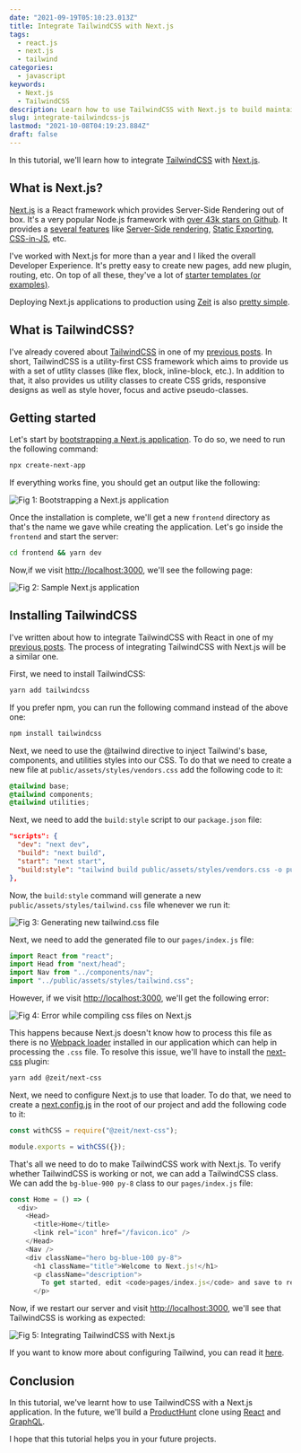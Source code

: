 ```yaml
---
date: "2021-09-19T05:10:23.013Z"
title: Integrate TailwindCSS with Next.js
tags:
  - react.js
  - next.js
  - tailwind
categories:
  - javascript
keywords:
  - Next.js
  - TailwindCSS
description: Learn how to use TailwindCSS with Next.js to build maintainable front-end applications.
slug: integrate-tailwindcss-js
lastmod: "2021-10-08T04:19:23.884Z"
draft: false
---
```


In this tutorial, we'll learn how to integrate [TailwindCSS](https://tailwindcss.com/) with [Next.js](https://nextjs.org/).

## What is Next.js?

[Next.js](https://nextjs.org/) is a React framework which provides Server-Side Rendering out of box. It's a very popular Node.js framework with [over 43k stars on Github](https://github.com/zeit/next.js). It provides a [several features](https://nextjs.org/#features) like [Server-Side rendering](https://nextjs.org/features/server-side-rendering), [Static Exporting](https://nextjs.org/features/static-exporting), [CSS-in-JS](https://nextjs.org/features/css-in-js), etc.

I've worked with Next.js for more than a year and I liked the overall Developer Experience. It's pretty easy to create new pages, add new plugin, routing, etc. On top of all these, they've a lot of [starter templates (or examples)](https://github.com/zeit/next.js/tree/canary/examples/).

Deploying Next.js applications to production using [Zeit](https://zeit.co/) is also [pretty simple](https://zeit.co/solutions/nextjs).

## What is TailwindCSS?

I've already covered about [TailwindCSS](https://tailwindcss.com/) in one of my [previous posts](https://www.nirmalyaghosh.com/what-is-tailwind-css). In short, TailwindCSS is a utility-first CSS framework which aims to provide us with a set of utlity classes (like flex, block, inline-block, etc.). In addition to that, it also provides us utility classes to create CSS grids, responsive designs as well as style hover, focus and active pseudo-classes.

## Getting started

Let's start by [bootstrapping a Next.js application](https://github.com/zeit/next.js#setup). To do so, we need to run the following command:

```bash
npx create-next-app
```

If everything works fine, you should get an output like the following:

![Fig 1: Bootstrapping a Next.js application](/images/content/integrating-tailwindcss-with-next-js/1.png)

Once the installation is complete, we'll get a new `frontend` directory as that's the name we gave while creating the application. Let's go inside the `frontend` and start the server:

```bash
cd frontend && yarn dev
```

Now,if we visit [http://localhost:3000](http://localhost:3000/), we'll see the following page:

![Fig 2: Sample Next.js application](/images/content/integrating-tailwindcss-with-next-js/2.png)

## Installing TailwindCSS

I've written about how to integrate TailwindCSS with React in one of my [previous posts](https://www.nirmalyaghosh.com/what-is-tailwind-css). The process of integrating TailwindCSS with Next.js will be a similar one.

First, we need to install TailwindCSS:

```bash
yarn add tailwindcss
```

If you prefer npm, you can run the following command instead of the above one:

```bash
npm install tailwindcss
```

Next, we need to use the @tailwind directive to inject Tailwind's base, components, and utilities styles into our CSS. To do that we need to create a new file at `public/assets/styles/vendors.css` add the following code to it:

```scss:public/assets/styles/vendors.css
@tailwind base;
@tailwind components;
@tailwind utilities;
```

Next, we need to add the `build:style` script to our `package.json` file:

```json:package.json {5}
"scripts": {
  "dev": "next dev",
  "build": "next build",
  "start": "next start",
  "build:style": "tailwind build public/assets/styles/vendors.css -o public/assets/styles/tailwind.css"
},
```

Now, the `build:style` command will generate a new `public/assets/styles/tailwind.css` file whenever we run it:

![Fig 3: Generating new tailwind.css file](/images/content/integrating-tailwindcss-with-next-js/3.png)

Next, we need to add the generated file to our `pages/index.js` file:

```js {4}
import React from "react";
import Head from "next/head";
import Nav from "../components/nav";
import "../public/assets/styles/tailwind.css";
```

However, if we visit [http://localhost:3000](http://localhost:3000/), we'll get the following error:

![Fig 4: Error while compiling css files on Next.js](/images/content/integrating-tailwindcss-with-next-js/4.png)

This happens because Next.js doesn't know how to process this file as there is no [Webpack loader](https://webpack.js.org/concepts#loaders) installed in our application which can help in processing the `.css` file. To resolve this issue, we'll have to install the [next-css](https://github.com/zeit/next-plugins/tree/master/packages/next-css) plugin:

```bash
yarn add @zeit/next-css
```

Next, we need to configure Next.js to use that loader. To do that, we need to create a [next.config.js](https://nextjs.org/docs/api-reference/next.config.js/custom-webpack-config) in the root of our project and add the following code to it:

```js
const withCSS = require("@zeit/next-css");

module.exports = withCSS({});
```

That's all we need to do to make TailwindCSS work with Next.js. To verify whether TailwindCSS is working or not, we can add a TailwindCSS class. We can add the `bg-blue-900 py-8` class to our `pages/index.js` file:

```js {8}
const Home = () => (
  <div>
    <Head>
      <title>Home</title>
      <link rel="icon" href="/favicon.ico" />
    </Head>
    <Nav />
    <div className="hero bg-blue-100 py-8">
      <h1 className="title">Welcome to Next.js!</h1>
      <p className="description">
        To get started, edit <code>pages/index.js</code> and save to reload.
      </p>
```

Now, if we restart our server and visit [http://localhost:3000](http://localhost:3000/), we'll see that TailwindCSS is working as expected:

![Fig 5: Integrating TailwindCSS with Next.js](/images/content/integrating-tailwindcss-with-next-js/5.png)

If you want to know more about configuring Tailwind, you can read it [here](https://www.nirmalyaghosh.com/what-is-tailwind-css).

## Conclusion

In this tutorial, we've learnt how to use TailwindCSS with a Next.js application. In the future, we'll build a [ProductHunt](https://www.producthunt.com/) clone using [React](https://reactjs.org/) and [GraphQL](https://graphql.org/).

I hope that this tutorial helps you in your future projects.

